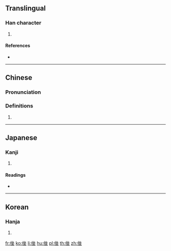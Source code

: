 ==Translingual==

===Han character===
{{Han char|rn=9|rad=人|as=07|sn=9|four=28214|canj=OOOG|ids=⿰亻坐}}

# {{defn|Han|sort=人07}}

====References====
* {{Han ref|kx=0103.170|dkj=00644|dj=0218.290|hdz=10163.090|uh=4FB3|ud=20403|bh=CDE8|bd=52712}}

----

==Chinese==
{{zh-forms}}

===Pronunciation===
{{zh-pron
|m=zuò
|c=co3,zo6
|mc=y
|oc=y
|ma=
|cat=
}}

===Definitions===
# {{rfdef|lang=zh}}

----

==Japanese==

===Kanji===
{{ja-kanji|grade=|rs=人07}}

# {{defn|lang=ja|sort=人07}}

====Readings====
* {{ja-readings|on=[[さ]] (sa)|kun=[[はずかしめる]] (hazukashimeru), [[やすらか]] (yasuraka)}}

----

==Korean==

===Hanja===
{{ko-hanja|hangeul=좌|rv=jwa|mr=chwa}}

# {{defn|lang=ko|sort=人07}}

[[fr:侳]]
[[ko:侳]]
[[li:侳]]
[[hu:侳]]
[[pl:侳]]
[[th:侳]]
[[zh:侳]]